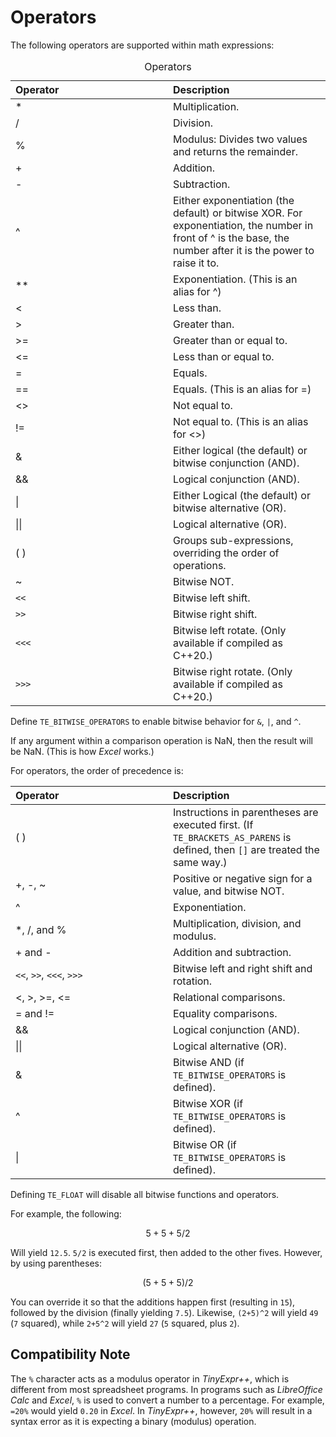 # Operators

The following operators\index{operators} are supported within math expressions:

::: {.minipage data-latex="{\textwidth}"}
| Operator | Description |
| :-- | :-- |
| \* | Multiplication. |
| / | Division. |
| % | Modulus: Divides two values and returns the remainder. |
| + | Addition. |
| \- | Subtraction. |
| ^ | Either exponentiation (the default) or bitwise XOR. For exponentiation, the number in front of ^ is the base, the number after it is the power to raise it to. |
| ** | Exponentiation. (This is an alias for ^) |
| < | Less than. |
| \> | Greater than. |
| \>= | Greater than or equal to. |
| <= | Less than or equal to. |
| \= | Equals. |
| \=\= | Equals. (This is an alias for \=) |
| <> | Not equal to. |
| \!\= | Not equal to. (This is an alias for <>) |
| &   | Either logical (the default) or bitwise conjunction (AND). |
| &&  | Logical conjunction (AND). |
| \|  | Either Logical (the default) or bitwise alternative (OR). |
| \|\| | Logical alternative (OR). |
| ( ) | Groups sub-expressions, overriding the order of operations. |
| ~   | Bitwise NOT. |
| `<<`  | Bitwise left shift. |
| `>>`  | Bitwise right shift. |
| `<<<` | Bitwise left rotate. (Only available if compiled as C++20.) |
| `>>>` | Bitwise right rotate. (Only available if compiled as C++20.) |

Table: Operators
:::

::: {.tipsection data-latex=""}
Define `TE_BITWISE_OPERATORS` to enable bitwise behavior for `&`, `|`, and `^`.
:::

::: {.warningsection data-latex=""}
If any argument within a comparison operation is NaN, then the result will be NaN.
(This is how *Excel* works.)
:::

::: {.minipage data-latex="{\textwidth}"}
For operators, the order of precedence is:

| Operator | Description |
| :-- | :-- |
| ( ) | Instructions in parentheses are executed first. (If `TE_BRACKETS_AS_PARENS` is defined, then `[]` are treated the same way.) |
| \+, -, ~ | Positive or negative sign for a value, and bitwise NOT. |
| ^   | Exponentiation. |
| \*, /, and % | Multiplication, division, and modulus. |
| \+ and - | Addition and subtraction. |
| `<<`, `>>`, `<<<`, `>>>` | Bitwise left and right shift and rotation. |
| \<, \>, \>=, <= | Relational comparisons. |
| \= and \!\= | Equality comparisons. |
| && | Logical conjunction (AND). |
| \|\| | Logical alternative (OR). |
| & | Bitwise AND (if `TE_BITWISE_OPERATORS` is defined). |
| ^ | Bitwise XOR (if `TE_BITWISE_OPERATORS` is defined). |
| \| | Bitwise OR (if `TE_BITWISE_OPERATORS` is defined). |
:::

::: {.warningsection data-latex=""}
Defining `TE_FLOAT` will disable all bitwise functions and operators.
:::

For example, the following:

$$
5+5+5/2
$$

Will yield `12.5`. `5/2` is executed first, then added to the other fives. However, by using parentheses:

$$
(5+5+5)/2
$$

You can override it so that the additions happen first (resulting in `15`), followed by the division (finally yielding `7.5`).
Likewise, `(2+5)^2` will yield `49` (`7` squared), while `2+5^2` will yield `27` (`5` squared, plus `2`).

## Compatibility Note {-}

The `%` character acts as a modulus operator in *TinyExpr++*, which is different from most
spreadsheet programs. In programs such as *LibreOffice Calc* and *Excel*, `%` is used
to convert a number to a percentage. For example, `=20%` would yield `0.20` in *Excel*.
In *TinyExpr++*, however, `20%` will result in a syntax error as
it is expecting a binary (modulus) operation.
